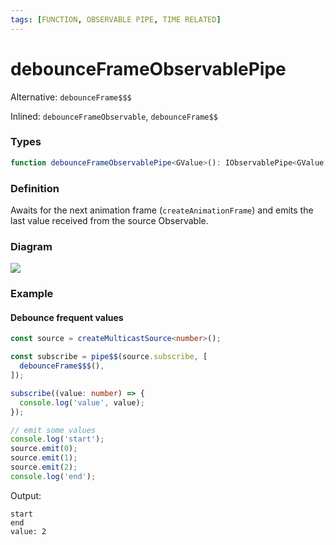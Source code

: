 ```yaml
---
tags: [FUNCTION, OBSERVABLE PIPE, TIME RELATED]
---
```


# debounceFrameObservablePipe

Alternative: `debounceFrame$$$`

Inlined: `debounceFrameObservable`, `debounceFrame$$`

### Types

```ts
function debounceFrameObservablePipe<GValue>(): IObservablePipe<GValue, GValue>
```

### Definition

Awaits for the next animation frame (`createAnimationFrame`) and emits the last value received from the source Observable.

### Diagram

![](example-diagram.svg)

### Example

#### Debounce frequent values

```ts
const source = createMulticastSource<number>();

const subscribe = pipe$$(source.subscribe, [
  debounceFrame$$$(),
]);

subscribe((value: number) => {
  console.log('value', value);
});

// emit some values
console.log('start');
source.emit(0);
source.emit(1);
source.emit(2);
console.log('end');
```

Output:

```text
start
end
value: 2
```
